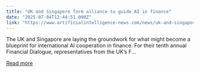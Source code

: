 ```yaml
---
title: "UK and Singapore form alliance to guide AI in finance"
date: "2025-07-04T12:44:51.000Z"
link: "https://www.artificialintelligence-news.com/news/uk-and-singapore-form-alliance-guide-ai-in-finance/"
---
```


The UK and Singapore are laying the groundwork for what might become a blueprint for international AI cooperation in finance. For their tenth annual Financial Dialogue, representatives from the UK’s F...

[Read more](https://www.artificialintelligence-news.com/news/uk-and-singapore-form-alliance-guide-ai-in-finance/)
